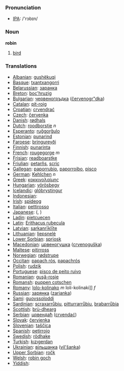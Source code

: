 === Pronunciation ===
*[[w:IPA|IPA]]: /'rɔbɪn/

=== Noun ===

'''robin'''

# [[bird]]

=== Translations ===

*[[Albanian]]: [[gushëkuqi]]
*[[Basque]]: [[txantxangorri]]
*[[Belarussian]]: [[заранка]]
*[[Breton]]: [[boc'hruzig]]
*[[Bulgarian]]: [[червеногръдка]] ([[červenogr"dka]])
*[[Catalan]]: [[pit-roig]]
*[[Croatian]]: [[crvendrać]]
*[[Czech]]: [[červenka]]
*[[Danish]]: [[rødhals]]
*[[Dutch]]: [[roodborstje]] ''n''
*[[Esperanto]]: [[ruĝgorĝulo]]
*[[Estonian]]: [[punarind]]
*[[Faroese]]: [[bringureyði]]
*[[Finnish]]: [[punarinta]]
*[[French]]: [[rougegorge]] ''m''
*[[Frisian]]: [[readboarstke]]
*[[Friulian]]: [[petarňs]], [[scriç]]
*[[Gallegan]]: [[paporrubio]], [[paporroibo]], [[pisco]]
*[[German]]: [[Kehlchen]] ''n''
*[[Greek]]: [[κοκκινολαίμης]] '' ''
*[[Hungarian]]: [[vörösbegy]]
*[[Icelandic]]: [[glóbrystingur]]
*[[Indonesian]]: [[]]
*[[Irish]]: [[spideog]]
*[[Italian]]: [[pettirosso]] '' ''
*[[Japanese]]: [[]] ([[]], )
*[[Ladin]]: [[pietcuecen]]
*[[Latin]]: [[Erithacus rubecula]] '' ''
*[[Latvian]]: [[sarkanrīklīte]]
*[[Lithuanian]]: [[liepsnelė]]
*[[Lower Sorbian]]: [[sprjosk]]
*[[Macedonian]]: [[црвеногушка]] ([[crvenoguška]])
*[[Maltese]]: [[pitirross]]
*[[Norwegian]]: [[rødstrupe]]
*[[Occitan]]: [[papach rós]], [[papachrós]]
*[[Polish]]: [[rudzik]] '' ''
*[[Portuguese]]: [[pisco de peito ruivo]]
*[[Romanian]]: [[guşă-roşie]]
*[[Romansh]]: [[puppen cotschen]]
*[[Romany]]: [[lolo-kolinako]] ''m'' loli-kolinaki]] ''f''
*[[Russian]]: [[зарянка]] ([[zarjanka]]) '' ''
*[[Sami]]: [[guovssoloddi]]
*[[Sardinian]]: [[scraxarrůbiu]], [[pitturrarrůbiu]], [[brabarrůbia]]
*[[Scottish]]: [[brù-dhearg]]
*[[Serbian]]: [[црвендаћ]] ([[crvendać]])
*[[Slovak]]: [[červienka]]
*[[Slovenian]]: [[taščica]]
*[[Spanish]]: [[petirrojo]] '' ''
*[[Swedish]]: [[rödhake]]
*[[Turkish]]: [[kızıgerdan]]
*[[Ukrainian]]: [[вільшанка]] ([[vil'šanka]])
*[[Upper Sorbian]]: [[ročk]]
*[[Welsh]]: [[robin goch]]
*[[Yiddish]]: [[]]